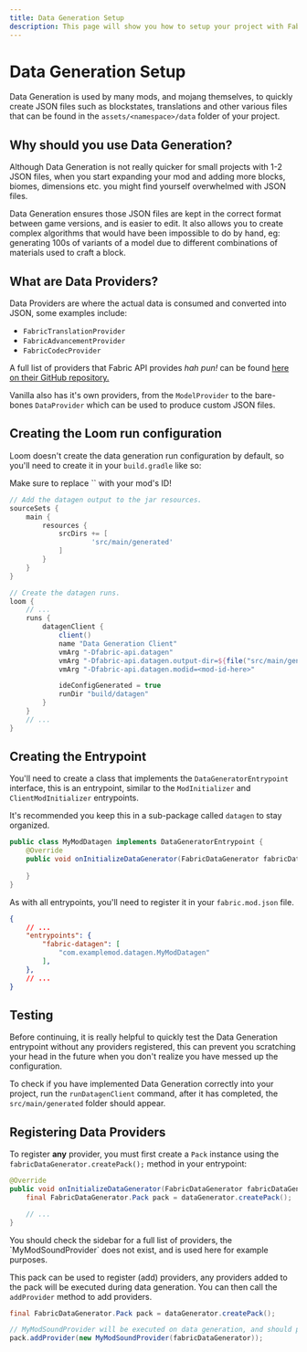 ```yaml
---
title: Data Generation Setup
description: This page will show you how to setup your project with Fabric API's data generation API.
---
```



# Data Generation Setup

Data Generation is used by many mods, and mojang themselves, to quickly create JSON files such as blockstates, translations and other various files that can be found in the `assets/<namespace>/data` folder of your project.

## Why should you use Data Generation?

Although Data Generation is not really quicker for small projects with 1-2 JSON files, when you start expanding your mod and adding more blocks, biomes, dimensions etc. you might find yourself overwhelmed with JSON files. 

Data Generation ensures those JSON files are kept in the correct format between game versions, and is easier to edit. It also allows you to create complex algorithms that would have been impossible to do by hand, eg: generating 100s of variants of a model due to different combinations of materials used to craft a block.

## What are Data Providers?

Data Providers are where the actual data is consumed and converted into JSON, some examples include:

- `FabricTranslationProvider`
- `FabricAdvancementProvider`
- `FabricCodecProvider`

A full list of providers that Fabric API provides *hah pun!* can be found [here on their GitHub repository.](https://github.com/FabricMC/fabric/tree/1.20.1/fabric-data-generation-api-v1/src/main/java/net/fabricmc/fabric/api/datagen/v1/provider)

Vanilla also has it's own providers, from the `ModelProvider` to the bare-bones `DataProvider` which can be used to produce custom JSON files.

## Creating the Loom run configuration

Loom doesn't create the data generation run configuration by default, so you'll need to create it in your `build.gradle` like so:

<Callout type="info">
Make sure to replace `<mod-id-here>` with your mod's ID!
</Callout>

```groovy
// Add the datagen output to the jar resources.
sourceSets {
    main {
        resources {
            srcDirs += [
                    'src/main/generated'
            ]
        }
    }
}

// Create the datagen runs.
loom {
    // ...
    runs {
        datagenClient {
            client()
            name "Data Generation Client"
            vmArg "-Dfabric-api.datagen"
            vmArg "-Dfabric-api.datagen.output-dir=${file("src/main/generated")}"
            vmArg "-Dfabric-api.datagen.modid=<mod-id-here>"

            ideConfigGenerated = true
            runDir "build/datagen"
        }
    }
    // ...
}
```

## Creating the Entrypoint

You'll need to create a class that implements the `DataGeneratorEntrypoint` interface, this is an entrypoint, similar to the `ModInitializer` and `ClientModInitializer` entrypoints.

It's recommended you keep this in a sub-package called `datagen` to stay organized.

```java
public class MyModDatagen implements DataGeneratorEntrypoint {
    @Override
    public void onInitializeDataGenerator(FabricDataGenerator fabricDataGenerator) {
 
    }
}
```

As with all entrypoints, you'll need to register it in your `fabric.mod.json` file.

```json
{
    // ...
    "entrypoints": {
        "fabric-datagen": [
            "com.examplemod.datagen.MyModDatagen"
        ],
    },
    // ...
}
```

## Testing

Before continuing, it is really helpful to quickly test the Data Generation entrypoint without any providers registered, this can prevent you scratching your head in the future when you don't realize you have messed up the configuration.

To check if you have implemented Data Generation correctly into your project, run the `runDatagenClient` command, after it has completed, the `src/main/generated` folder should appear.

## Registering Data Providers

To register **any** provider, you must first create a `Pack` instance using the `fabricDataGenerator.createPack();` method in your entrypoint:

```java
@Override
public void onInitializeDataGenerator(FabricDataGenerator fabricDataGenerator) {
    final FabricDataGenerator.Pack pack = dataGenerator.createPack();

    // ...
}
```

<Callout type="info">
You should check the sidebar for a full list of providers, the `MyModSoundProvider` does not exist, and is used here for example purposes.
</Callout>

This pack can be used to register (add) providers, any providers added to the pack will be executed during data generation. You can then call the `addProvider` method to add providers.

```java
final FabricDataGenerator.Pack pack = dataGenerator.createPack();

// MyModSoundProvider will be executed on data generation, and should produce a lovely sound.json file!
pack.addProvider(new MyModSoundProvider(fabricDataGenerator));
```